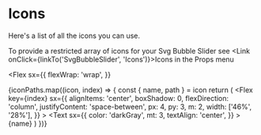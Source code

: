 

<Meta title="Icons" />

# Icons

Here's a list of all the icons you can use.

To provide a restricted array of icons for your Svg Bubble Slider see <Link onClick={linkTo('SvgBubbleSlider', 'Icons')}>Icons</Link> in the Props menu

<Flex
  sx={{
    flexWrap: 'wrap',
  }}
>
  {iconPaths.map((icon, index) => {
    const { name, path } = icon
    return (
      <Flex
        key={index}
        sx={{
          alignItems: 'center',
          boxShadow: 0,
          flexDirection: 'column',
          justifyContent: 'space-between',
          px: 4,
          py: 3,
          m: 2,
          width: ['46%', '28%'],
        }}
      >
        <SvgIcon name={name} size={64} />
        <Text
          sx={{
            color: 'darkGray',
            mt: 3,
            textAlign: 'center',
          }}
        >
          {name}
        </Text>
      </Flex>
    )
  })}
</Flex>
